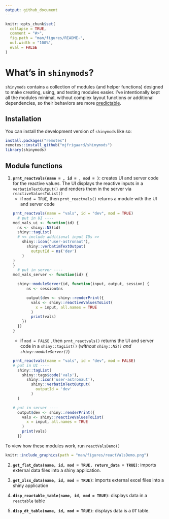 ```yaml
---
output: github_document
---
```


<!-- README.md is generated from README.Rmd. Please edit that file -->

```r
knitr::opts_chunk$set(
  collapse = TRUE,
  comment = "#>",
  fig.path = "man/figures/README-",
  out.width = "100%",
  eval = FALSE
)
```

# What's in `shinymods`?

`shinymods` contains a collection of modules (and helper functions) designed to make creating, using, and testing modules easier. I've intentionally kept all the modules minimal, without complex layout functions or additional dependencies, so their behaviors are more [predictable](https://www.wikiwand.com/en/Principle_of_least_astonishment).

## Installation

You can install the development version of `shinymods` like so:

``` r
install.packages("remotes")
remotes::install_github("mjfrigaard/shinymods")
library(shinymods)
```

## Module functions

1. **`prnt_reactvals(name = , id = , mod = )`**: creates UI and server code for the reactive values. The UI displays the reactive inputs in a `verbatimTextOutput()` and renders them in the server via `reactiveValuesToList()`
    -   if `mod = TRUE`, then `prnt_reactvals()` returns a module with the UI and server code 
  
    ```r
    prnt_reactvals(name = "vals", id = "dev", mod = TRUE)
      # put in UI ----
    mod_vals_ui <- function(id) {
      ns <- shiny::NS(id)
      shiny::tagList(
      # << include additional input IDs >>
        shiny::icon('user-astronaut'),
          shiny::verbatimTextOutput(
            outputId = ns('dev')
        )
    )
    }
      # put in server ----
    mod_vals_server <- function(id) {
    
      shiny::moduleServer(id, function(input, output, session) {
          ns <- session$ns
    
          output$dev <- shiny::renderPrint({
            vals <- shiny::reactiveValuesToList(
              x = input, all.names = TRUE
            )
            print(vals)
        })
      })
    }
    ```

    -   if `mod = FALSE` , then `prnt_reactvals()` returns the UI and server code in a `shiny::tagList()` (*without `shiny::NS()` and `shiny::moduleServer()`*)
  
    ```r
    prnt_reactvals(name = "vals", id = "dev", mod = FALSE)
    # put in UI ----
      shiny::tagList(
        shiny::tags$code('vals'),
          shiny::icon('user-astronaut'),
            shiny::verbatimTextOutput(
              outputId = 'dev'
            )
      )
    
    # put in server ----
      output$dev <- shiny::renderPrint({
        vals <- shiny::reactiveValuesToList(
          x = input, all.names = TRUE
        )
        print(vals)
      })
    ```
  
To view how these modules work, run `reactValsDemo()`

```r
knitr::include_graphics(path = "man/figures/reactValsDemo.png")
```


2. **`get_flat_data(name, id, mod = TRUE, return_data = TRUE)`**: imports external data files into a shiny application. 

3. **`get_xlsx_data(name, id, mod = TRUE)`**: imports external excel files into a shiny application 

4. **`disp_reactable_table(name, id, mod = TRUE)`**: displays data in a `reactable` table

5. **`disp_dt_table(name, id, mod = TRUE)`**: displays data is a `DT` table. 
